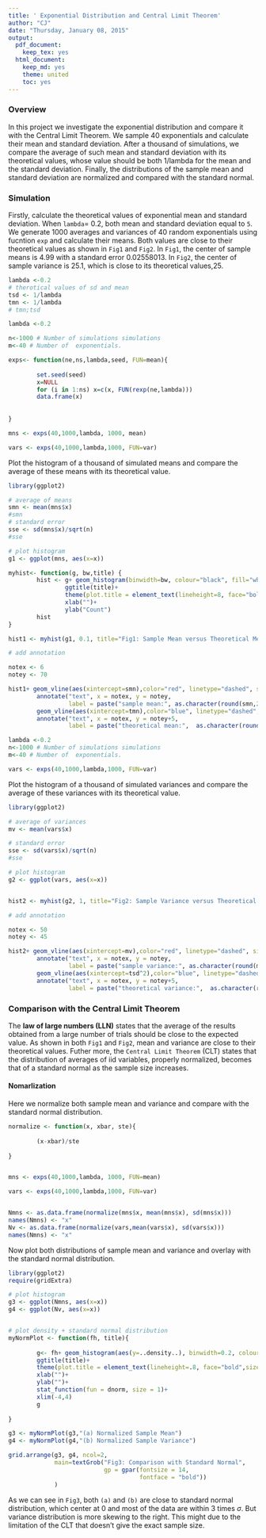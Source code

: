 ```yaml
---
title: ' Exponential Distribution and Central Limit Theorem'
author: "CJ"
date: "Thursday, January 08, 2015"
output:
  pdf_document:
    keep_tex: yes
  html_document:
    keep_md: yes
    theme: united
    toc: yes
---
```


### Overview

In this project we investigate the exponential distribution and compare it with the Central Limit Theorem. We sample 40 exponentials and calculate their mean and standard deviation. After a thousand of simulations, we compare the average of such mean and standard deviation with its theoretical values, whose value should be both 1/lambda for the mean and the standard deviation. Finally, the distributions of the sample mean and standard deviation are normalized and compared with the standard normal. 

### Simulation 

Firstly, calculate the theoretical values of exponential mean and standard deviation. When `lambda`= 0.2, both mean and standard deviation equal to `5`. We generate 1000 averages and variances of 40 random exponentials using fucntion `exp` and calculate their means. Both values are close to their theoretical values as shown in `Fig1` and `Fig2`. In `Fig1`, the center of sample means is 4.99 with a standard error 0.02558013. In `Fig2`, the center of sample variance is 25.1, which is close to its theoretical values,25. 

```r
lambda <-0.2 
# therotical values of sd and mean
tsd <- 1/lambda
tmn <- 1/lambda
# tmn;tsd
```
 

```r

lambda <-0.2 

n<-1000 # Number of simulations simulations
m<-40 # Number of  exponentials.

exps<- function(ne,ns,lambda,seed, FUN=mean){
        
        set.seed(seed)
        x=NULL
        for (i in 1:ns) x=c(x, FUN(rexp(ne,lambda))) 
        data.frame(x)
        
        
} 

mns <- exps(40,1000,lambda, 1000, mean)

vars <- exps(40,1000,lambda,1000, FUN=var)

```

Plot the histogram of a thousand of simulated means and compare the average of these means with its theoretical value.

```r

library(ggplot2)

# average of means
smn <- mean(mns$x)
#smn 
# standard error
sse <- sd(mns$x)/sqrt(n) 
#sse

# plot histogram
g1 <- ggplot(mns, aes(x=x)) 

myhist<- function(g, bw,title) {        
        hist <- g+ geom_histogram(binwidth=bw, colour="black", fill="white")+
                ggtitle(title)+
                theme(plot.title = element_text(lineheight=8, face="bold",size=12, family="Times"))+
                xlab("")+
                ylab("Count")
        hist 
}

hist1 <- myhist(g1, 0.1, title="Fig1: Sample Mean versus Theoretical Mean")

# add annotation 

notex <- 6
notey <- 70

hist1+ geom_vline(aes(xintercept=smn),color="red", linetype="dashed", size=1)+
        annotate("text", x = notex, y = notey, 
                 label = paste("sample mean:", as.character(round(smn,2))), color="red")+
        geom_vline(aes(xintercept=tmn),color="blue", linetype="dashed", size=1)+
        annotate("text", x = notex, y = notey+5, 
                 label = paste("theoretical mean:",  as.character(round(tmn,2))), color="blue")

```



```r

lambda <-0.2 
n<-1000 # Number of simulations simulations
m<-40 # Number of  exponentials.

vars <- exps(40,1000,lambda,1000, FUN=var)

```

Plot the histogram of a thousand of simulated variances and compare the average of these variances with its theoretical value.

```r


library(ggplot2)

# average of variances
mv <- mean(vars$x)

# standard error
sse <- sd(vars$x)/sqrt(n) 
#sse

# plot histogram
g2 <- ggplot(vars, aes(x=x)) 


hist2 <- myhist(g2, 1, title="Fig2: Sample Variance versus Theoretical Variance")

# add annotation 

notex <- 50
notey <- 45

hist2+ geom_vline(aes(xintercept=mv),color="red", linetype="dashed", size=1)+
        annotate("text", x = notex, y = notey, 
                 label = paste("sample variance:", as.character(round(mv,2))), color="red")+
        geom_vline(aes(xintercept=tsd^2),color="blue", linetype="dashed", size=1)+
        annotate("text", x = notex, y = notey+5, 
                 label = paste("theoretical variance:",  as.character(round(tsd^2,2))), color="blue")

```

###  Comparison with the Central Limit Theorem

The **law of large numbers (LLN)** states that the average of the results obtained from a large number of trials should be close to the expected value. As shown in both `Fig1` and `Fig2`, mean and variance are close to their theoretical values. Futher more, the `Central Limit Theorem` (CLT) states that the distribution of averages of iid variables, properly normalized, becomes that of a standard normal as the sample size increases. 

#### Nomarlization

Here we normalize both sample mean and variance and compare with the standard normal distribution. 

```r

normalize <- function(x, xbar, ste){
        
        (x-xbar)/ste
        
} 


mns <- exps(40,1000,lambda, 1000, FUN=mean)

vars <- exps(40,1000,lambda,1000, FUN=var)


Nmns <- as.data.frame(normalize(mns$x, mean(mns$x), sd(mns$x)))
names(Nmns) <- "x"
Nv <- as.data.frame(normalize(vars,mean(vars$x), sd(vars$x)))
names(Nmns) <- "x"

```

Now plot both distributions of sample mean and variance and overlay with the standard normal distribution.

```r

library(ggplot2)
require(gridExtra)

# plot histogram
g3 <- ggplot(Nmns, aes(x=x)) 
g4 <- ggplot(Nv, aes(x=x)) 


# plot density + standard normal distribution 
myNormPlot <- function(fh, title){
        
        g<- fh+ geom_histogram(aes(y=..density..), binwidth=0.2, colour="black", fill="white")+
        ggtitle(title)+
        theme(plot.title = element_text(lineheight=.8, face="bold",size=12,family="Times"))+
        xlab("")+
        ylab("")+
        stat_function(fun = dnorm, size = 1)+
        xlim(-4,4)
        g
        
} 

g3 <- myNormPlot(g3,"(a) Normalized Sample Mean")
g4 <- myNormPlot(g4,"(b) Normalized Sample Variance")

grid.arrange(g3, g4, ncol=2, 
             main=textGrob("Fig3: Comparison with Standard Normal",
                           gp = gpar(fontsize = 14, 
                                     fontface = "bold"))
             )


```

As we can see in `Fig3`, both `(a)` and `(b)` are close to standard normal distribution, which center at 0 and most of the data are within 3 times $\sigma$. 
But variance distribution is more skewing to the right. This might due to the limitation of the CLT that doesn't give the exact sample size. 













